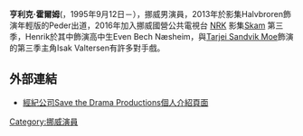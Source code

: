 {{藝人
|姓名      = Henrik Holm
|類型      = 演員
| 圖片 = 
|國籍      = 挪威
|出生日期      = {{birth date and age|1995|09|12}}
|語言      = 挪威語、英文
|活躍年代      = 2013年 -
|IMDb      = 5476430
}}

'''亨利克·霍爾姆'''({{lang-no|Henrik Holm}}，1995年9月12日－），挪威男演員，2013年於影集Halvbroren飾演年輕版的Peder出道，2016年加入挪威國營公共電視台 [[NRK|NRK]] 影集[[羞耻_(电视剧)|Skam]] 第三季，Henrik於其中飾演高中生Even Bech Næsheim，與[[Tarjei_Sandvik_Moe|Tarjei Sandvik Moe]]飾演的第三季主角Isak Valtersen有許多對手戲。

== 外部連結 ==
* [https://www.savethedramaprod.com/hvem 經紀公司Save the Drama Productions個人介紹頁面] {{Wayback|url=https://www.savethedramaprod.com/hvem |date=20201027124719 }}
[[Category:挪威演員|Category:挪威演員]]